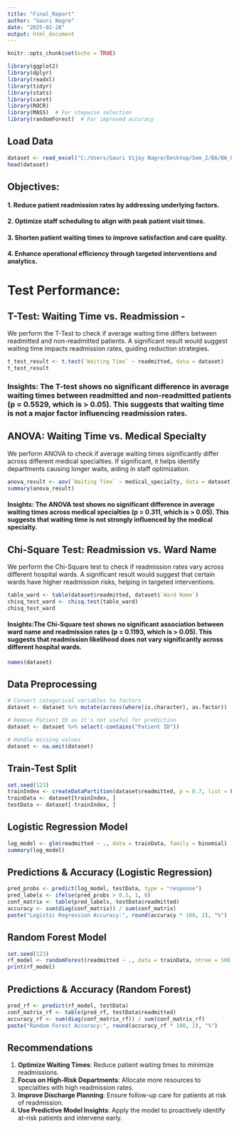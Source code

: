 ```yaml
---
title: "Final_Report"
author: "Gauri Nagre"
date: "2025-02-28"
output: html_document
---
```


```r
knitr::opts_chunk$set(echo = TRUE)
```

```r
library(ggplot2)
library(dplyr)
library(readxl)
library(tidyr)
library(stats)
library(caret)
library(ROCR)
library(MASS)  # For stepwise selection
library(randomForest)  # For improved accuracy
```


## Load Data
```r
dataset <- read_excel("C:/Users/Gauri Vijay Nagre/Desktop/Sem_2/BA/BA_Lifeline_Hospital_Dashboard/Hospital Dataset3.xlsx", sheet = "Sheet1")
head(dataset)
```


## Objectives:
#### 1. Reduce patient readmission rates by addressing underlying factors. 
#### 2. Optimize staff scheduling to align with peak patient visit times. 
#### 3. Shorten patient waiting times to improve satisfaction and care quality. 
#### 4. Enhance operational efficiency through targeted interventions and analytics.


# Test Performance:

## T-Test: Waiting Time vs. Readmission -
We perform the T-Test to check if average waiting time differs between readmitted and non-readmitted patients. A significant result would suggest waiting time impacts readmission rates, guiding reduction strategies.

```r
t_test_result <- t.test(`Waiting Time` ~ readmitted, data = dataset)
t_test_result
```
### Insights: The T-test shows no significant difference in average waiting times between readmitted and non-readmitted patients (p = 0.5529, which is > 0.05). This suggests that waiting time is not a major factor influencing readmission rates.




## ANOVA: Waiting Time vs. Medical Specialty
We perform ANOVA to check if average waiting times significantly differ across different medical specialties. If significant, it helps identify departments causing longer waits, aiding in staff optimization.

```r
anova_result <- aov(`Waiting Time` ~ medical_specialty, data = dataset)
summary(anova_result)
```
#### Insights: The ANOVA test shows no significant difference in average waiting times across medical specialties (p = 0.311, which is > 0.05). This suggests that waiting time is not strongly influenced by the medical specialty.



## Chi-Square Test: Readmission vs. Ward Name
We perform the Chi-Square test to check if readmission rates vary across different hospital wards. A significant result would suggest that certain wards have higher readmission risks, helping in targeted interventions.

```r
table_ward <- table(dataset$readmitted, dataset$`Ward Name`)
chisq_test_ward <- chisq.test(table_ward)
chisq_test_ward
```
#### Insights:The Chi-Square test shows no significant association between ward name and readmission rates (p = 0.1193, which is > 0.05). This suggests that readmission likelihood does not vary significantly across different hospital wards.




```r
names(dataset)
```



## Data Preprocessing
```r
# Convert categorical variables to factors
dataset <- dataset %>% mutate(across(where(is.character), as.factor))

# Remove Patient ID as it's not useful for prediction
dataset <- dataset %>% select(-contains("Patient ID"))

# Handle missing values
dataset <- na.omit(dataset)
```

## Train-Test Split
```r
set.seed(123)
trainIndex <- createDataPartition(dataset$readmitted, p = 0.7, list = FALSE)
trainData <- dataset[trainIndex, ]
testData <- dataset[-trainIndex, ]
```

## Logistic Regression Model
```r
log_model <- glm(readmitted ~ ., data = trainData, family = binomial)
summary(log_model)
```

## Predictions & Accuracy (Logistic Regression)
```r
pred_probs <- predict(log_model, testData, type = "response")
pred_labels <- ifelse(pred_probs > 0.5, 1, 0)
conf_matrix <- table(pred_labels, testData$readmitted)
accuracy <- sum(diag(conf_matrix)) / sum(conf_matrix)
paste("Logistic Regression Accuracy:", round(accuracy * 100, 2), "%")
```

## Random Forest Model
```r
set.seed(123)
rf_model <- randomForest(readmitted ~ ., data = trainData, ntree = 500, mtry = 3)
print(rf_model)
```

## Predictions & Accuracy (Random Forest)
```r
pred_rf <- predict(rf_model, testData)
conf_matrix_rf <- table(pred_rf, testData$readmitted)
accuracy_rf <- sum(diag(conf_matrix_rf)) / sum(conf_matrix_rf)
paste("Random Forest Accuracy:", round(accuracy_rf * 100, 2), "%")
```

## Recommendations
1. **Optimize Waiting Times**: Reduce patient waiting times to minimize readmissions.
2. **Focus on High-Risk Departments**: Allocate more resources to specialties with high readmission rates.
3. **Improve Discharge Planning**: Ensure follow-up care for patients at risk of readmission.
4. **Use Predictive Model Insights**: Apply the model to proactively identify at-risk patients and intervene early.

